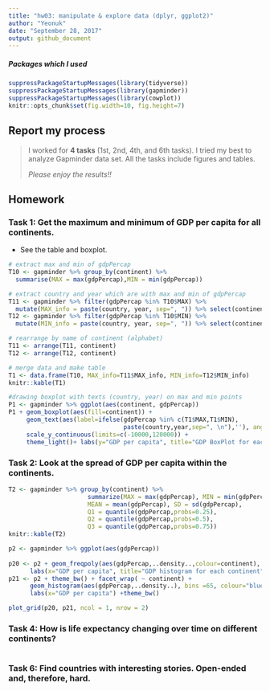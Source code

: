 ```yaml
---
title: "hw03: manipulate & explore data (dplyr, ggplot2)"
author: "Yeonuk"
date: "September 28, 2017"
output: github_document
---
```



##### Packages which I used
```r
suppressPackageStartupMessages(library(tidyverse)) 
suppressPackageStartupMessages(library(gapminder))
suppressPackageStartupMessages(library(cowplot))
knitr::opts_chunk$set(fig.width=10, fig.height=7)

```


## Report my process

>
> I worked for **4 tasks** (1st, 2nd, 4th, and 6th tasks). I tried my best to analyze Gapminder data set. All the tasks include figures and tables.   
>
> *Please enjoy the results!!*
> 

## Homework

### Task 1: Get the maximum and minimum of GDP per capita for all continents. 

- See the table and boxplot. 

```r
# extract max and min of gdpPercap
T10 <- gapminder %>% group_by(continent) %>% 
  summarise(MAX = max(gdpPercap),MIN = min(gdpPercap)) 

# extract country and year which are with max and min of gdpPercap
T11 <- gapminder %>% filter(gdpPercap %in% T10$MAX) %>% 
  mutate(MAX_info = paste(country, year, sep=", ")) %>% select(continent, MAX_info) 
T12 <- gapminder %>% filter(gdpPercap %in% T10$MIN) %>% 
  mutate(MIN_info = paste(country, year, sep=", ")) %>% select(continent, MIN_info)

# rearrange by name of continent (alphabet)
T11 <- arrange(T11, continent) 
T12 <- arrange(T12, continent)

# merge data and make table
T1 <- data.frame(T10, MAX_info=T11$MAX_info, MIN_info=T12$MIN_info)
knitr::kable(T1)  

```

```r
#drawing boxplot with texts (country, year) on max and min points
P1 <- gapminder %>% ggplot(aes(continent, gdpPercap))
P1 + geom_boxplot(aes(fill=continent)) +
     geom_text(aes(label=ifelse(gdpPercap %in% c(T1$MAX,T1$MIN), 
                                paste(country,year,sep=", \n"),''), angle=5)) +
     scale_y_continuous(limits=c(-10000,120000)) +
     theme_light()+ labs(y="GDP per capita", title="GDP BoxPlot for each continent with max & min info")

```

### Task 2: Look at the spread of GDP per capita within the continents.
```r
T2 <- gapminder %>% group_by(continent) %>% 
                      summarize(MAX = max(gdpPercap), MIN = min(gdpPercap), 
                      MEAN = mean(gdpPercap), SD = sd(gdpPercap), 
                      Q1 = quantile(gdpPercap,probs=0.25), 
                      Q2 = quantile(gdpPercap,probs=0.5),
                      Q3 = quantile(gdpPercap,probs=0.75))
knitr::kable(T2)  
```

```r
p2 <- gapminder %>% ggplot(aes(gdpPercap)) 
      
p20 <- p2 + geom_freqpoly(aes(gdpPercap,..density..,colour=continent), binwidth = 1800) +
      labs(x="GDP per capita", title="GDP histogram for each continent") +theme_bw()
p21 <- p2 + theme_bw() + facet_wrap( ~ continent) + 
      geom_histogram(aes(gdpPercap,..density..), bins =65, colour="blue") +
      labs(x="GDP per capita") +theme_bw()

plot_grid(p20, p21, ncol = 1, nrow = 2)


```


### Task 4: How is life expectancy changing over time on different continents?
```r

```

### Task 6: Find countries with interesting stories. Open-ended and, therefore, hard. 
```r

```


